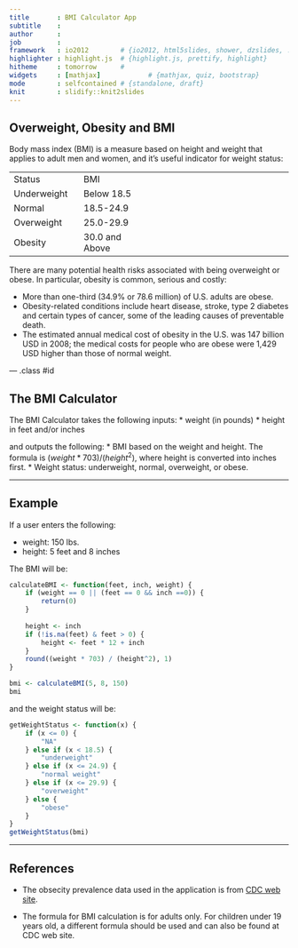 ```yaml
---
title       : BMI Calculator App
subtitle    : 
author      : 
job         : 
framework   : io2012        # {io2012, html5slides, shower, dzslides, ...}
highlighter : highlight.js  # {highlight.js, prettify, highlight}
hitheme     : tomorrow      # 
widgets     : [mathjax]            # {mathjax, quiz, bootstrap}
mode        : selfcontained # {standalone, draft}
knit        : slidify::knit2slides
---
```


## Overweight, Obesity and BMI

Body mass index (BMI) is a measure based on height and weight that applies to adult men and women, and it's useful indicator for weight status: 

<table>
<tr><td>Status</td><td width="25%">BMI</td><td width="50%">&nbsp;</td></tr>
<tr><td>Underweight</td><td>Below 18.5</td><td width="50%">&nbsp;</td></tr>
<tr><td>Normal</td><td>18.5-24.9</td><td width="50%">&nbsp;</td></tr>
<tr><td>Overweight</td><td>25.0-29.9</td><td width="50%">&nbsp;</td></tr>
<tr><td>Obesity</td><td>30.0 and Above</td><td width="50%">&nbsp;</td></tr>
</table>         

There are many potential health risks associated with being overweight or obese. In particular, obesity is common, serious and costly:

* More than one-third (34.9% or 78.6 million) of U.S. adults are obese. 
* Obesity-related conditions include heart disease, stroke, type 2 diabetes and certain types of cancer, some of the leading causes of preventable death. 
* The estimated annual medical cost of obesity in the U.S. was 147 billion USD in 2008; the medical costs for people who are obese were 1,429 USD higher than those of normal weight.

--- .class #id 

## The BMI Calculator
The BMI Calculator takes the following inputs:
* weight (in pounds)
* height in feet and/or inches

and outputs the following:
* BMI based on the weight and height. The formula is ${(weight * 703) / (height^2)}$, where height is converted into inches first.
* Weight status: underweight, normal, overweight, or obese.

---

## Example

If a user enters the following:

* weight: 150 lbs.
* height: 5 feet and 8 inches

The BMI will be:
```r
calculateBMI <- function(feet, inch, weight) {
    if (weight == 0 || (feet == 0 && inch ==0)) {
        return(0)
    }
    
    height <- inch
    if (!is.na(feet) & feet > 0) {
        height <- feet * 12 + inch
    }
    round((weight * 703) / (height^2), 1)
}

bmi <- calculateBMI(5, 8, 150)
bmi
```

and the weight status will be:
```r
getWeightStatus <- function(x) {
    if (x <= 0) {
        "NA"
    } else if (x < 18.5) {
        "underweight"
    } else if (x <= 24.9) {
        "normal weight"
    } else if (x <= 29.9) {
        "overweight"
    } else {
        "obese"
    }               
}
getWeightStatus(bmi)
```

---

## References

* The obsecity prevalence data used in the application is from <a href="http://www.cdc.gov/obesity/data/table-adults.html">CDC web site</a>.

* The formula for BMI calculation is for adults only. For children under 19 years old, a different formula should be used and can also be found at CDC web site.

